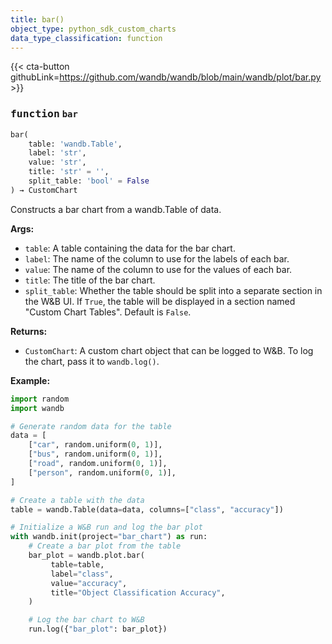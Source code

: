 ---
title: bar()
object_type: python_sdk_custom_charts
data_type_classification: function
---

{{< cta-button githubLink=https://github.com/wandb/wandb/blob/main/wandb/plot/bar.py >}}




### <kbd>function</kbd> `bar`

```python
bar(
    table: 'wandb.Table',
    label: 'str',
    value: 'str',
    title: 'str' = '',
    split_table: 'bool' = False
) → CustomChart
```

Constructs a bar chart from a wandb.Table of data. 



**Args:**
 
 - `table`:  A table containing the data for the bar chart. 
 - `label`:  The name of the column to use for the labels of each bar. 
 - `value`:  The name of the column to use for the values of each bar. 
 - `title`:  The title of the bar chart. 
 - `split_table`:  Whether the table should be split into a separate section  in the W&B UI. If `True`, the table will be displayed in a section named  "Custom Chart Tables". Default is `False`. 



**Returns:**
 
 - `CustomChart`:  A custom chart object that can be logged to W&B. To log the  chart, pass it to `wandb.log()`. 



**Example:**
 

```python
import random
import wandb

# Generate random data for the table
data = [
    ["car", random.uniform(0, 1)],
    ["bus", random.uniform(0, 1)],
    ["road", random.uniform(0, 1)],
    ["person", random.uniform(0, 1)],
]

# Create a table with the data
table = wandb.Table(data=data, columns=["class", "accuracy"])

# Initialize a W&B run and log the bar plot
with wandb.init(project="bar_chart") as run:
    # Create a bar plot from the table
    bar_plot = wandb.plot.bar(
         table=table,
         label="class",
         value="accuracy",
         title="Object Classification Accuracy",
    )

    # Log the bar chart to W&B
    run.log({"bar_plot": bar_plot})
``` 
